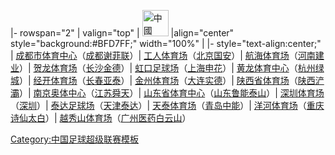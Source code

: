 <noinclude>{{fb start}}</noinclude>
{{fb inner start}}
|- rowspan="2"
| valign="top" | [[File:Flag of the People's Republic of China.svg|42px|中國]] 
|align="center" style="background:#BFD7FF;" width="100%" | {{Tnavbar-header|'''[[2009年中國足球超級聯賽|2009年中超]]主场'''|2009中超主场}}
{{fb inner end}}
{{fb inner start}} 
|- style="text-align:center;"
|
[[成都市体育中心]]（[[成都谢菲联]]）|
[[北京工人体育场|工人体育场]]（[[北京国安]]）|
[[航海体育场]]（[[河南建业]]）|
[[贺龙体育文化中心|贺龙体育场]]（[[长沙金德]]）|
[[虹口足球场]]（[[上海申花]]）|
[[黄龙体育中心]]（[[杭州绿城]]）|
[[经开体育场]]（[[长春亚泰]]）|
[[大连金州体育场|金州体育场]]（[[大连实德]]）|
[[陕西省体育场|陕西省体育场]]（[[陕西浐灞]]）|
[[南京奥林匹克体育中心|南京奥体中心]]（[[江苏舜天足球俱乐部|江苏舜天]]）|
[[山东省体育中心体育场|山东省体育中心]]（[[山东鲁能泰山]]）|
[[深圳体育场]]（[[深圳]]）|
[[泰达足球场]]（[[天津泰达]]）|
[[天泰体育场]]（[[青岛中能]]）|
[[重庆洋河体育场|洋河体育场]]（[[重庆力帆|重庆诗仙太白]]）|
[[越秀山体育场]]（[[广州医药|广州医药白云山]]）
{{fb inner end}}<noinclude>
{{fb end}}
{{using fb}}
</noinclude>
<noinclude>[[Category:中国足球超级联赛模板]]</noinclude>